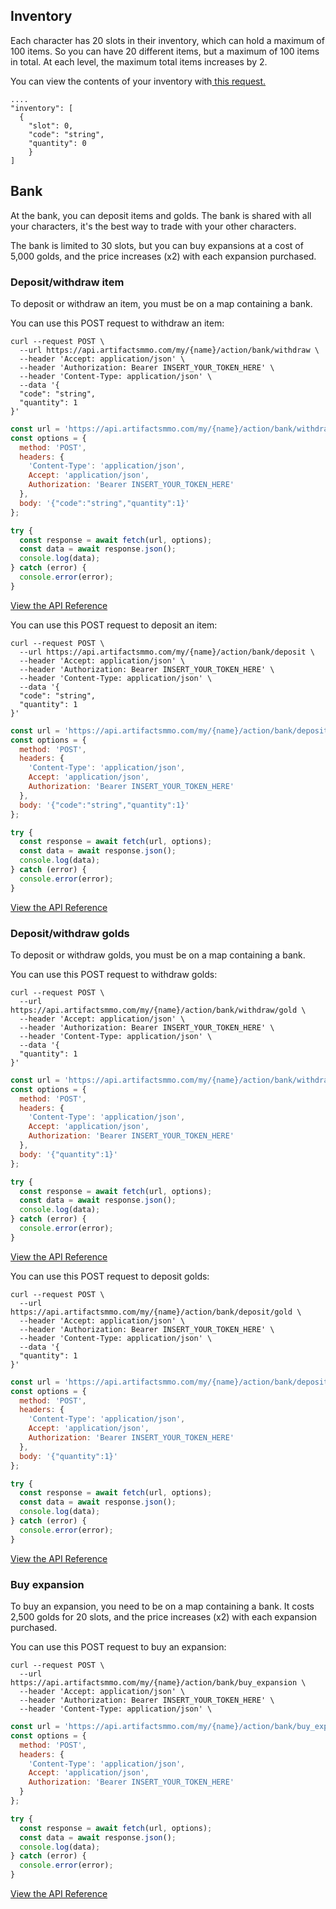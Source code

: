 ## Inventory
  
Each character has 20 slots in their inventory, which can hold a maximum of 100 items. So you can have 20 different items, but a maximum of 100 items in total. At each level, the maximum total items increases by 2.
  
You can view the contents of your inventory with[ this request.](https://api.artifactsmmo.com/docs/#/operations/get_my_characters_my_characters_get)
 
```http filename="JSON" copy
....
"inventory": [
  {
    "slot": 0,
    "code": "string",
    "quantity": 0
    }
]
``` 

## Bank 

At the bank, you can deposit items and golds. The bank is shared with all your characters, it's the best way to trade with your other characters.

The bank is limited to 30 slots, but you can buy expansions at a cost of 5,000 golds, and the price increases (x2) with each expansion purchased.

### Deposit/withdraw item

To deposit or withdraw an item, you must be on a map containing a bank.

You can use this POST request to withdraw an item:

```http filename="cURL" copy
curl --request POST \
  --url https://api.artifactsmmo.com/my/{name}/action/bank/withdraw \
  --header 'Accept: application/json' \
  --header 'Authorization: Bearer INSERT_YOUR_TOKEN_HERE' \
  --header 'Content-Type: application/json' \
  --data '{
  "code": "string",
  "quantity": 1
}'
```
```js filename="Javascript" copy
const url = 'https://api.artifactsmmo.com/my/{name}/action/bank/withdraw';
const options = {
  method: 'POST',
  headers: {
    'Content-Type': 'application/json',
    Accept: 'application/json',
    Authorization: 'Bearer INSERT_YOUR_TOKEN_HERE'
  },
  body: '{"code":"string","quantity":1}'
};

try {
  const response = await fetch(url, options);
  const data = await response.json();
  console.log(data);
} catch (error) {
  console.error(error);
}
```
[View the API Reference](https://api.artifactsmmo.com/docs/#/operations/action_withdraw_bank_my__name__action_bank_withdraw_post)


You can use this POST request to deposit an item:

```http filename="cURL" copy
curl --request POST \
  --url https://api.artifactsmmo.com/my/{name}/action/bank/deposit \
  --header 'Accept: application/json' \
  --header 'Authorization: Bearer INSERT_YOUR_TOKEN_HERE' \
  --header 'Content-Type: application/json' \
  --data '{
  "code": "string",
  "quantity": 1
}'
```
```js filename="Javascript" copy
const url = 'https://api.artifactsmmo.com/my/{name}/action/bank/deposit';
const options = {
  method: 'POST',
  headers: {
    'Content-Type': 'application/json',
    Accept: 'application/json',
    Authorization: 'Bearer INSERT_YOUR_TOKEN_HERE'
  },
  body: '{"code":"string","quantity":1}'
};

try {
  const response = await fetch(url, options);
  const data = await response.json();
  console.log(data);
} catch (error) {
  console.error(error);
}
```

[View the API Reference](https://api.artifactsmmo.com/docs/#/operations/action_deposit_bank_my__name__action_bank_deposit_post)

### Deposit/withdraw golds

To deposit or withdraw golds, you must be on a map containing a bank.

You can use this POST request to withdraw golds:

```http filename="cURL" copy
curl --request POST \
  --url https://api.artifactsmmo.com/my/{name}/action/bank/withdraw/gold \
  --header 'Accept: application/json' \
  --header 'Authorization: Bearer INSERT_YOUR_TOKEN_HERE' \
  --header 'Content-Type: application/json' \
  --data '{
  "quantity": 1
}'
```
```js filename="Javascript" copy
const url = 'https://api.artifactsmmo.com/my/{name}/action/bank/withdraw/gold';
const options = {
  method: 'POST',
  headers: {
    'Content-Type': 'application/json',
    Accept: 'application/json',
    Authorization: 'Bearer INSERT_YOUR_TOKEN_HERE'
  },
  body: '{"quantity":1}'
};

try {
  const response = await fetch(url, options);
  const data = await response.json();
  console.log(data);
} catch (error) {
  console.error(error);
}
```
[View the API Reference](https://api.artifactsmmo.com/docs/#/operations/action_withdraw_bank_gold_my__name__action_bank_withdraw_gold_post)


You can use this POST request to deposit golds:

```http filename="cURL" copy
curl --request POST \
  --url https://api.artifactsmmo.com/my/{name}/action/bank/deposit/gold \
  --header 'Accept: application/json' \
  --header 'Authorization: Bearer INSERT_YOUR_TOKEN_HERE' \
  --header 'Content-Type: application/json' \
  --data '{
  "quantity": 1
}'
```
```js filename="Javascript" copy
const url = 'https://api.artifactsmmo.com/my/{name}/action/bank/deposit/gold';
const options = {
  method: 'POST',
  headers: {
    'Content-Type': 'application/json',
    Accept: 'application/json',
    Authorization: 'Bearer INSERT_YOUR_TOKEN_HERE'
  },
  body: '{"quantity":1}'
};

try {
  const response = await fetch(url, options);
  const data = await response.json();
  console.log(data);
} catch (error) {
  console.error(error);
}
```

[View the API Reference](https://api.artifactsmmo.com/docs/#/operations/action_deposit_bank_gold_my__name__action_bank_deposit_gold_post)

### Buy expansion

To buy an expansion, you need to be on a map containing a bank. It costs 2,500 golds for 20 slots, and the price increases (x2) with each expansion purchased.

You can use this POST request to buy an expansion:

```http filename="cURL" copy
curl --request POST \
  --url https://api.artifactsmmo.com/my/{name}/action/bank/buy_expansion \
  --header 'Accept: application/json' \
  --header 'Authorization: Bearer INSERT_YOUR_TOKEN_HERE' \
  --header 'Content-Type: application/json' \
```
```js filename="Javascript" copy
const url = 'https://api.artifactsmmo.com/my/{name}/action/bank/buy_expansion';
const options = {
  method: 'POST',
  headers: {
    'Content-Type': 'application/json',
    Accept: 'application/json',
    Authorization: 'Bearer INSERT_YOUR_TOKEN_HERE'
  }
};

try {
  const response = await fetch(url, options);
  const data = await response.json();
  console.log(data);
} catch (error) {
  console.error(error);
}
```
[View the API Reference](https://api.artifactsmmo.com/docs/#/operations/action_buy_bank_expansion_my__name__action_bank_buy_expansion_post)